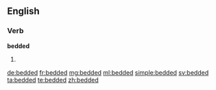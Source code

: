 ==English==

===Verb===
'''bedded'''

# {{en-past of|bed}}

[[de:bedded]]
[[fr:bedded]]
[[mg:bedded]]
[[ml:bedded]]
[[simple:bedded]]
[[sv:bedded]]
[[ta:bedded]]
[[te:bedded]]
[[zh:bedded]]